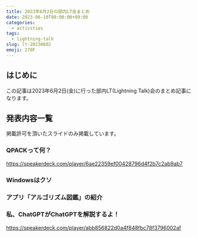 ```yaml
---
title: 2023年6月2日の部内LT会まとめ
date: 2023-06-10T00:00:00+09:00
categories:
  - activities
tags:
  - lightning-talk
slug: lt-20230602
emoji: 270F
---
```


## はじめに

この記事は2023年6月2日(金)に行った部内LT(Lightning Talk)会のまとめ記事になります。

## 発表内容一覧

掲載許可を頂いたスライドのみ掲載しています。

### QPACKって何？

https://speakerdeck.com/player/6ae22359ef00428796d4f2b7c2ab9ab7

### Windowsはクソ

### アプリ「アルゴリズム図鑑」の紹介

### 私、ChatGPTがChatGPTを解説するよ！

https://speakerdeck.com/player/abb856822d0a4f848fbc78f3796002af
